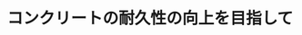 ﻿---
title: "コンクリートの耐久性の向上を目指して"
category: "環境・社会理工学院"
vol: 12
interviewee: "大即 信明 "
url: ""
tags: ["工学","構造","素材","東京","土木"]
pdf: "12-2.pdf"
career: ""
preface: "日本国内ではコンクリート構造物の多くは戦後、特に東京オリンピックがあった高度成長期に建設されている。そして今日もそれらは私達の生活の基盤を支えてくれている。また世間では、コンクリート構造物は大変丈夫なもので、耐用年数が来るまでは絶対に壊れないと思われていた。だが、最近そのコンクリートの劣化がテレビ・雑誌等で取り上げられ、問題となっている。そこで、最近このように注目されているコンクリート建造物の劣化・耐久性と新素材の研究をされている土木工学科の大即（おおつき）を訪問し、劣化と耐久性の問題を中心にお話をうかがった。では、大即助教授をはじめ、鎌田助手と井上助手にもお話をうかがうことが出来た。"
---

